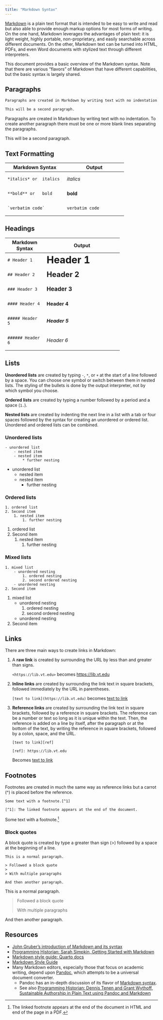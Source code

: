 ```yaml
---
title: "Markdown Syntax"
---
```


[Markdown](https://daringfireball.net/projects/markdown/syntax) is a plain text format that is intended to be easy to write and read but also able to provide enough markup options for most forms of writing. On the one hand, Markdown leverages the advantages of plain text: it is light weight, highly portable, non-proprietary, and easily searchable across different documents. On the other, Markdown text can be turned into HTML, PDFs, and even Word documents with stylized text through different interpreters.

This document provides a basic overview of the Markdown syntax. Note that there are various "flavors" of Markdown that have different capabilities, but the basic syntax is largely shared.

## Paragraphs
``` markdown
Paragraphs are created in Markdown by writing text with no indentation. To create another paragraph there must be one or more blank lines separating the paragraphs.

This will be a second paragraph.
```

Paragraphs are created in Markdown by writing text with no indentation. To create another paragraph there must be one or more blank lines separating the paragraphs.

This will be a second paragraph.

## Text Formatting

+-------------------------------------+-------------------------------------+
| Markdown Syntax                     | Output                              |
+=====================================+=====================================+
| ```                                 | *italics*                           |
| *italics* or _italics_              |                                     |
| ```                                 |                                     |
+-------------------------------------+-------------------------------------+
| ```                                 | **bold**                            | 
| **bold** or __bold__                |                                     |
| ```                                 |                                     |
+-------------------------------------+-------------------------------------+
| ```                                 | `verbatim code`                     |
| `verbatim code`                     |                                     |
| ```                                 |                                     |
+-------------------------------------+-------------------------------------+=

## Headings

+-----------------+-----------------------------------+
| Markdown Syntax | Output                            |
+=================+===================================+
| ```             | # Header 1 {.heading-output}      |
| # Header 1      |                                   |
| ```             |                                   |
+-----------------+-----------------------------------+
| ```             | ## Header 2 {.heading-output}     |
| ## Header 2     |                                   |
| ```             |                                   |
+-----------------+-----------------------------------+
| ```             | ### Header 3 {.heading-output}    |
| ### Header 3    |                                   |
| ```             |                                   |
+-----------------+-----------------------------------+
| ```             | #### Header 4 {.heading-output}   |
| #### Header 4   |                                   |
| ```             |                                   |
+-----------------+-----------------------------------+
| ```             | ##### Header 5 {.heading-output}  |
| ##### Header 5  |                                   |
| ```             |                                   |
+-----------------+-----------------------------------+
| ```             | ###### Header 6 {.heading-output} |
| ###### Header 6 |                                   |
| ```             |                                   |
+-----------------+-----------------------------------+

```{=html}
<style type="text/css">
.heading-output {
  border-bottom: none;
  margin-top: 0;
  margin-bottom: 0;
}
</style>
```

## Lists
**Unordered lists** are created by typing `-`, `*`, or `+` at the start of a line followed by a space. You can choose one symbol or switch between them in nested lists. The styling of the bullets is done by the output interpreter, not by which symbol you choose.

**Ordered lists** are created by typing a number followed by a period and a space (`1. `).

**Nested lists** are created by indenting the next line in a list with a tab or four spaces followed by the syntax for creating an unordered or ordered list. Unordered and ordered lists can be combined.

### Unordered lists

::: {layout-ncol="2"}
```
- unordered list
    - nested item
    - nested item
        * further nesting 
```

- unordered list
    - nested item
    - nested item
        - further nesting
:::

### Ordered lists

::: {layout-ncol="2"}
```
1. ordered list
2. Second item
    1. nested item
        1. further nesting
```

1. ordered list
2. Second item
    1. nested item
        1. further nesting
:::

### Mixed lists

::: {layout-ncol="2"}
```
1. mixed list
    - unordered nesting
        1. ordered nesting 
        2. second ordered nesting
    - unordered nesting
2. Second item
```

1. mixed list
    - unordered nesting
        1. ordered nesting 
        2. second ordered nesting
    - unordered nesting
2. Second item
:::

## Links
There are three main ways to create links in Markdown:

1. A **raw link** is created by surrounding the URL by less than and greater than signs.

    `<https://lib.vt.edu>` becomes <https://lib.vt.edu>

2. **Inline links** are created by surrounding the link text in square brackets, followed immediately by the URL in parentheses.

    `[text to link](https://lib.vt.edu)` becomes [text to link](https://lib.vt.edu)

3. **Reference links** are created by surrounding the link text in square brackets, followed by a reference in square brackets. The reference can be a number or text so long as it is unique within the text. Then, the reference is added on a line by itself, after the paragraph or at the bottom of the text, by writing the reference in square brackets, followed by a colon, space, and the URL.

    ```
    [text to link][ref]
    
    [ref]: https://lib.vt.edu
    ```
    
    Becomes [text to link](https://lib.vt.edu)

## Footnotes
Footnotes are created in much the same way as reference links but a carrot (^) is placed before the reference.

```
Some text with a footnote.[^1]

[^1]: The linked footnote appears at the end of the document.
```

Some text with a footnote.[^1]

[^1]: The linked footnote appears at the end of the document in HTML and end of the page in a PDF.

### Block quotes

A block quote is created by type a greater than sign (>) followed by a space at the beginning of a line.

```
This is a normal paragraph.

> Followed a block quote
> 
> With multiple paragraphs

And then another paragraph.
```

This is a normal paragraph.

> Followed a block quote
> 
> With multiple paragraphs

And then another paragraph.

## Resources
- [John Gruber's introduction of Markdown and its syntax](https://daringfireball.net/projects/markdown/syntax)
- [Programming Historian: Sarah Simpkin, Getting Started with Markdown](https://programminghistorian.org/en/lessons/getting-started-with-markdown)
- [Markdown style guide: Quarto docs](https://quarto.org/docs/authoring/markdown-basics.html)
- [Markdown Style Guide](https://markdownguide.offshoot.io/basic-syntax/)
- Many Markdown editors, especially those that focus on academic writing, depend upon [Pandoc](https://pandoc.org), which attempts to be a universal document converter.
	- Pandoc has an in-depth discussion of its flavor of [Markdown syntax](https://pandoc.org/MANUAL.html#pandocs-markdown).
	- See also [Programming Historian: Dennis Tenen and Grant Wythoff, Sustainable Authorship in Plain Text using Pandoc and Markdown](https://programminghistorian.org/en/lessons/sustainable-authorship-in-plain-text-using-pandoc-and-markdown)
